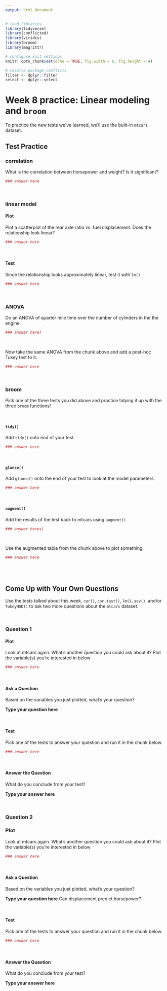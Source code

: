 ```yaml
---
output: html_document
---
```


```r
# load libraries
library(tidyverse)
library(conflicted)
library(viridis)
library(broom)
library(magrittr)

# configure knit settings
knitr::opts_chunk$set(echo = TRUE, fig.width = 6, fig.height = 4)

# resolve package conflicts
filter <- dplyr::filter
select <- dplyr::select
```

# Week 8 practice: Linear modeling and `broom`

To practice the new tests we've learned, we'll use the built-in `mtcars` dataset. 

## Test Practice

### correlation

What is the correlation between horsepower and weight? Is it significant?

```r
### answer here
```

<br>

### linear model

#### Plot

Plot a scatterplot of the rear axle ratio vs. fuel displacement. Does the relationship look linear?

```r
### answer here 
```

<br>

#### Test

Since the relationship looks approximately linear, test it with `lm()`

```r
### answer here
```

<br>

### ANOVA

Do an ANOVA of quarter mile time over the number of cylinders in the the engine.

```r
### answer here)
```

<br>

Now take the same ANOVA from the chunk above and add a post-hoc Tukey test to it.

```r
### answer here
```

<br>

### broom

Pick one of the three tests you did above and practice tidying it up with the three `broom` functions!

<br>

#### `tidy()`

Add `tidy()` onto end of your test.

```r
### answer here
```

<br>

#### `glance()`

Add `glance()` onto the end of your test to look at the model parameters.

```r
### answer here
```

<br>

#### `augment()`

Add the results of the test back to mtcars using `augment()`

```r
### answer heres)
```

<br>

Use the augmented table from the chunk above to plot something.

```r
### answer here
```

<br><br>

## Come Up with Your Own Questions

Use the tests talked about this week, `cor()`, `cor.test()`, `lm()`, `aov()`, and/or `TukeyHSD()` to ask two more questions about the `mtcars` dataset.

<br>

### Question 1

#### Plot

Look at mtcars again. What's another question you could ask about it? Plot the variable(s) you're interested in below

```r
### answer here
```

<br>

#### Ask a Question

Based on the variables you just plotted, what's your question?

**Type your question here** 

<br>

#### Test

Pick one of the tests to answer your question and run it in the chunk below.

```r
### answer here
```

<br>

#### Answer the Question

What do you conclude from your test?

**Type your answer here** 

<br>

### Question 2

### Plot

Look at mtcars again. What's another question you could ask about it? Plot the variable(s) you're interested in below

```r
### answer here
```

<br>

#### Ask a Question

Based on the variables you just plotted, what's your question?

**Type your question here** Can displacement predict horsepower?

<br>

#### Test

Pick one of the tests to answer your question and run it in the chunk below.

```r
### answer here
```

<br>

#### Answer the Question

What do you conclude from your test?

**Type your answer here** 


<br><br>







